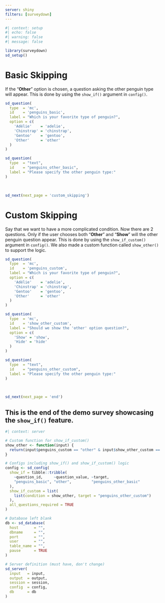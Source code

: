 ```yaml
---
server: shiny
filters: [surveydown]
---
```


```r
#| context: setup
#| echo: false
#| warning: false
#| message: false

library(surveydown)
sd_setup()
```

::: {#basic_skipping .sd-page}

# Basic Skipping
 
If the "**Other**" option is chosen, a question asking the other penguin type will appear. This is done by using the `show_if()` argument in `config()`.

```r
sd_question(
  type  = 'mc',
  id    = 'penguins_basic',
  label = "Which is your favorite type of penguin?",
  option = c(
    'Adélie'    = 'adelie',
    'Chinstrap' = 'chinstrap',
    'Gentoo'    = 'gentoo',
    'Other'     = 'other'
  )
)

sd_question(
  type  = "text",
  id    = "penguins_other_basic",
  label = "Please specify the other penguin type:"
)
```

<br>

```r
sd_next(next_page = 'custom_skipping')
```

:::

::: {#custom_skipping .sd-page}

# Custom Skipping
 
Say that we want to have a more complicated condition. Now there are 2 questions. Only if the user chooses both "**Other**" and "**Show**" will the other penguin question appear. This is done by using the `show_if_custom()` argument in `config()`. We also made a custom function called `show_other()` to support the logic.

```r
sd_question(
  type  = 'mc',
  id    = 'penguins_custom',
  label = "Which is your favorite type of penguin?",
  option = c(
    'Adélie'    = 'adelie',
    'Chinstrap' = 'chinstrap',
    'Gentoo'    = 'gentoo',
    'Other'     = 'other'
  )
)

sd_question(
  type  = 'mc',
  id    = 'show_other_custom',
  label = "Should we show the 'other' option question?",
  option = c(
    'Show' = 'show',
    'Hide' = 'hide'
  )
)

sd_question(
  type  = "text",
  id    = "penguins_other_custom",
  label = "Please specify the other penguin type:"
)
```

<br>

```r
sd_next(next_page = 'end')
```

:::

::: {#end .sd-page}

## This is the end of the demo survey showcasing the `show_if()` feature.

:::

```r
#| context: server

# Custom function for show_if_custom()
show_other <- function(input) {
  return(input$penguins_custom == "other" & input$show_other_custom == "show")
}

# Configs including show_if() and show_if_custom() logic
config <- sd_config(
  show_if = tibble::tribble(
    ~question_id,     ~question_value, ~target,
    "penguins_basic", "other",         "penguins_other_basic"
  ),
  show_if_custom = list(
    list(condition = show_other, target = "penguins_other_custom")
  ),
  all_questions_required = TRUE
)

# Database left blank
db <- sd_database(
  host       = "",
  dbname     = "",
  port       = "",
  user       = "",
  table_name = "",
  pause      = TRUE
)

# Server definition (must have, don't change)
sd_server(
  input   = input,
  output  = output,
  session = session,
  config  = config,
  db      = db
)
```
